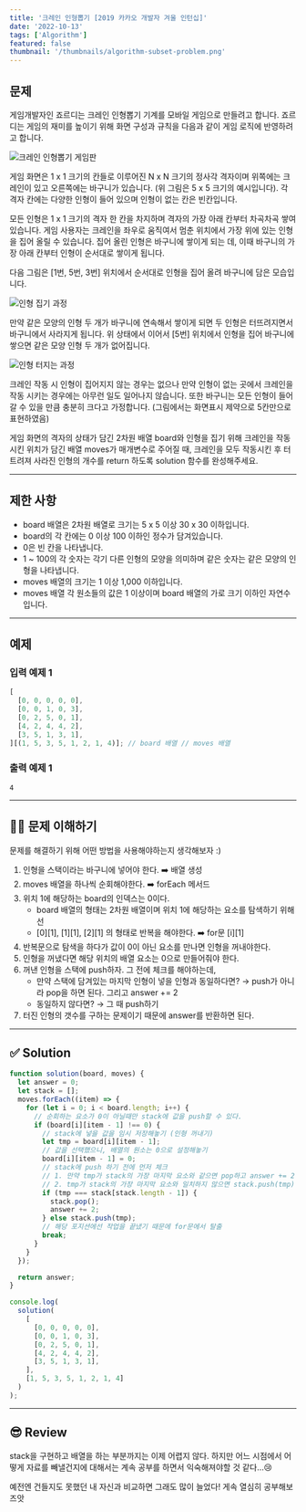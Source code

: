 ```yaml
---
title: '크레인 인형뽑기 [2019 카카오 개발자 겨울 인턴십]'
date: '2022-10-13'
tags: ['Algorithm']
featured: false
thumbnail: '/thumbnails/algorithm-subset-problem.png'
---
```


## 문제

게임개발자인 죠르디는 크레인 인형뽑기 기계를 모바일 게임으로 만들려고 합니다. 죠르디는 게임의 재미를 높이기 위해 화면 구성과 규칙을 다음과 같이 게임 로직에 반영하려고 합니다.

![크레인 인형뽑기 게임판](https://grepp-programmers.s3.ap-northeast-2.amazonaws.com/files/production/69f1cd36-09f4-4435-8363-b71a650f7448/crane_game_101.png)

게임 화면은 1 x 1 크기의 칸들로 이루어진 N x N 크기의 정사각 격자이며 위쪽에는 크레인이 있고 오른쪽에는 바구니가 있습니다. (위 그림은 5 x 5 크기의 예시입니다). 각 격자 칸에는 다양한 인형이 들어 있으며 인형이 없는 칸은 빈칸입니다.

모든 인형은 1 x 1 크기의 격자 한 칸을 차지하며 격자의 가장 아래 칸부터 차곡차곡 쌓여 있습니다. 게임 사용자는 크레인을 좌우로 움직여서 멈춘 위치에서 가장 위에 있는 인형을 집어 올릴 수 있습니다. 집어 올린 인형은 바구니에 쌓이게 되는 데, 이때 바구니의 가장 아래 칸부터 인형이 순서대로 쌓이게 됩니다.

다음 그림은 [1번, 5번, 3번] 위치에서 순서대로 인형을 집어 올려 바구니에 담은 모습입니다.

![인형 집기 과정](https://grepp-programmers.s3.ap-northeast-2.amazonaws.com/files/production/638e2162-b1e4-4bbb-b0d7-62d31e97d75c/crane_game_102.png)

만약 같은 모양의 인형 두 개가 바구니에 연속해서 쌓이게 되면 두 인형은 터뜨려지면서 바구니에서 사라지게 됩니다. 위 상태에서 이어서 [5번] 위치에서 인형을 집어 바구니에 쌓으면 같은 모양 인형 두 개가 없어집니다.

![인형 터지는 과정](https://grepp-programmers.s3.ap-northeast-2.amazonaws.com/files/production/8569d736-091e-4771-b2d3-7a6e95a20c22/crane_game_103.gif)

크레인 작동 시 인형이 집어지지 않는 경우는 없으나 만약 인형이 없는 곳에서 크레인을 작동 시키는 경우에는 아무런 일도 일어나지 않습니다. 또한 바구니는 모든 인형이 들어갈 수 있을 만큼 충분히 크다고 가정합니다. (그림에서는 화면표시 제약으로 5칸만으로 표현하였음)

게임 화면의 격자의 상태가 담긴 2차원 배열 board와 인형을 집기 위해 크레인을 작동시킨 위치가 담긴 배열 moves가 매개변수로 주어질 때, 크레인을 모두 작동시킨 후 터트려져 사라진 인형의 개수를 return 하도록 solution 함수를 완성해주세요.

---

## 제한 사항

- board 배열은 2차원 배열로 크기는 5 x 5 이상 30 x 30 이하입니다.
- board의 각 칸에는 0 이상 100 이하인 정수가 담겨있습니다.
- 0은 빈 칸을 나타냅니다.
- 1 ~ 100의 각 숫자는 각기 다른 인형의 모양을 의미하며 같은 숫자는 같은 모양의 인형을 나타냅니다.
- moves 배열의 크기는 1 이상 1,000 이하입니다.
- moves 배열 각 원소들의 값은 1 이상이며 board 배열의 가로 크기 이하인 자연수입니다.

---

## 예제

### 입력 예제 1

```jsx
[
  [0, 0, 0, 0, 0],
  [0, 0, 1, 0, 3],
  [0, 2, 5, 0, 1],
  [4, 2, 4, 4, 2],
  [3, 5, 1, 3, 1],
][(1, 5, 3, 5, 1, 2, 1, 4)]; // board 배열 // moves 배열
```

### 출력 예제 1

```
4
```

---

## 🙌🏻 문제 이해하기

문제를 해결하기 위해 어떤 방법을 사용해야하는지 생각해보자 :)

1. 인형을 스택이라는 바구니에 넣어야 한다. ➡️ 배열 생성
2. moves 배열을 하나씩 순회해야한다. ➡️ forEach 메서드
3. 위치 1에 해당하는 board의 인덱스는 0이다.
   - board 배열의 형태는 2차원 배열이며 위치 1에 해당하는 요소를 탐색하기 위해선
   - [0][1], [1][1], [2][1] 의 형태로 반복을 해야한다. ➡️ for문 [i][1]
4. 반복문으로 탐색을 하다가 값이 0이 아닌 요소를 만나면 인형을 꺼내야한다.
5. 인형을 꺼냈다면 해당 위치의 배열 요소는 0으로 만들어줘야 한다.
6. 꺼낸 인형을 스택에 push하자. 그 전에 체크를 해야하는데,
   - 만약 스택에 담겨있는 마지막 인형이 넣을 인형과 동일하다면? → push가 아니라 pop을 하면 된다. 그리고 answer += 2
   - 동일하지 않다면? → 그 때 push하기
7. 터진 인형의 갯수를 구하는 문제이기 때문에 answer를 반환하면 된다.

---

## ✅ Solution

```jsx
function solution(board, moves) {
  let answer = 0;
  let stack = [];
  moves.forEach((item) => {
    for (let i = 0; i < board.length; i++) {
      // 순회하는 요소가 0이 아닐때만 stack에 값을 push할 수 있다.
      if (board[i][item - 1] !== 0) {
        // stack에 넣을 값을 임시 저장해놓기 (인형 꺼내기)
        let tmp = board[i][item - 1];
        // 값을 선택했으니, 배열의 원소는 0으로 설정해놓기
        board[i][item - 1] = 0;
        // stack에 push 하기 전에 먼저 체크
        // 1. 만약 tmp가 stack의 가장 마지막 요소와 같으면 pop하고 answer += 2
        // 2. tmp가 stack의 가장 마지막 요소와 일치하지 않으면 stack.push(tmp)
        if (tmp === stack[stack.length - 1]) {
          stack.pop();
          answer += 2;
        } else stack.push(tmp);
        // 해당 포지션에선 작업을 끝냈기 때문에 for문에서 탈출
        break;
      }
    }
  });

  return answer;
}

console.log(
  solution(
    [
      [0, 0, 0, 0, 0],
      [0, 0, 1, 0, 3],
      [0, 2, 5, 0, 1],
      [4, 2, 4, 4, 2],
      [3, 5, 1, 3, 1],
    ],
    [1, 5, 3, 5, 1, 2, 1, 4]
  )
);
```

---

## 😎 Review

stack을 구현하고 배열을 하는 부분까지는 이제 어렵지 않다. 하지만 어느 시점에서 어떻게 자료를 빼낼건지에 대해서는 계속 공부를 하면서 익숙해져야할 것 같다…😢

예전엔 건들지도 못했던 내 자신과 비교하면 그래도 많이 늘었다! 게속 열심히 공부해보즈앗
